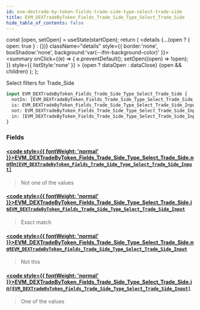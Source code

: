 ```yaml
---
id: evm-dextrade-by-token-fields-trade-side-type-select-trade-side
title: EVM_DEXTradeByToken_Fields_Trade_Side_Type_Select_Trade_Side
hide_table_of_contents: false
---
```







  const [open, setOpen] = useState(startOpen);
  return (
    <details {...(open ? { open: true } : {})} className="details" style={{ border:'none', boxShadow:'none', background:'var(--ifm-background-color)' }}>
      <summary
        onClick={(e) => {
          e.preventDefault();
          setOpen((open) => !open);
        }}
        style={{ listStyle:'none' }}
      >
      {open ? dataOpen : dataClose}
      </summary>
      {open && children}
    </details>
  );
};










Select filters for Trade_Side


```graphql
input EVM_DEXTradeByToken_Fields_Trade_Side_Type_Select_Trade_Side {
  notIn: [EVM_DEXTradeByToken_Fields_Trade_Side_Type_Select_Trade_Side_Input]
  is: EVM_DEXTradeByToken_Fields_Trade_Side_Type_Select_Trade_Side_Input
  not: EVM_DEXTradeByToken_Fields_Trade_Side_Type_Select_Trade_Side_Input
  in: [EVM_DEXTradeByToken_Fields_Trade_Side_Type_Select_Trade_Side_Input]
}
```




### Fields

#### [<code style={{ fontWeight: 'normal' }}>EVM_DEXTradeByToken_Fields_Trade_Side_Type_Select_Trade_Side.<b>notIn</b></code>](#)<Bullet />[`[EVM_DEXTradeByToken_Fields_Trade_Side_Type_Select_Trade_Side_Input]`](/docs/graphql-reference/enums/evm-dextrade-by-token-fields-trade-side-type-select-trade-side-input) <Badge class="badge badge--secondary" text="list"/> <Badge class="badge badge--secondary" text="enum"/> 
> 
> 
> Not one of the values
> 

#### [<code style={{ fontWeight: 'normal' }}>EVM_DEXTradeByToken_Fields_Trade_Side_Type_Select_Trade_Side.<b>is</b></code>](#)<Bullet />[`EVM_DEXTradeByToken_Fields_Trade_Side_Type_Select_Trade_Side_Input`](/docs/graphql-reference/enums/evm-dextrade-by-token-fields-trade-side-type-select-trade-side-input) <Badge class="badge badge--secondary" text="enum"/> 
> 
> 
> Exact match
> 

#### [<code style={{ fontWeight: 'normal' }}>EVM_DEXTradeByToken_Fields_Trade_Side_Type_Select_Trade_Side.<b>not</b></code>](#)<Bullet />[`EVM_DEXTradeByToken_Fields_Trade_Side_Type_Select_Trade_Side_Input`](/docs/graphql-reference/enums/evm-dextrade-by-token-fields-trade-side-type-select-trade-side-input) <Badge class="badge badge--secondary" text="enum"/> 
> 
> 
> Not this
> 

#### [<code style={{ fontWeight: 'normal' }}>EVM_DEXTradeByToken_Fields_Trade_Side_Type_Select_Trade_Side.<b>in</b></code>](#)<Bullet />[`[EVM_DEXTradeByToken_Fields_Trade_Side_Type_Select_Trade_Side_Input]`](/docs/graphql-reference/enums/evm-dextrade-by-token-fields-trade-side-type-select-trade-side-input) <Badge class="badge badge--secondary" text="list"/> <Badge class="badge badge--secondary" text="enum"/> 
> 
> 
> One of the values
> 



